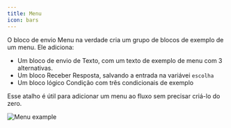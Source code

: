```yaml
---
title: Menu
icon: bars
---
```


O bloco de envio Menu na verdade cria um grupo de blocos de exemplo de um menu. Ele adiciona:
- Um bloco de envio de Texto, com um texto de exemplo de menu com 3 alternativas.
- Um bloco Receber Resposta, salvando a entrada na variávei `escolha`
- Um bloco lógico Condição com três condicionais de exemplo

Esse atalho é útil para adicionar um menu ao fluxo sem precisar criá-lo do zero.

<Frame>
  <img
    src="/images/admin/automation/blocks/outputs/menu.png"
    alt="Menu example"
    className="rounded-lg"
  />
</Frame>
